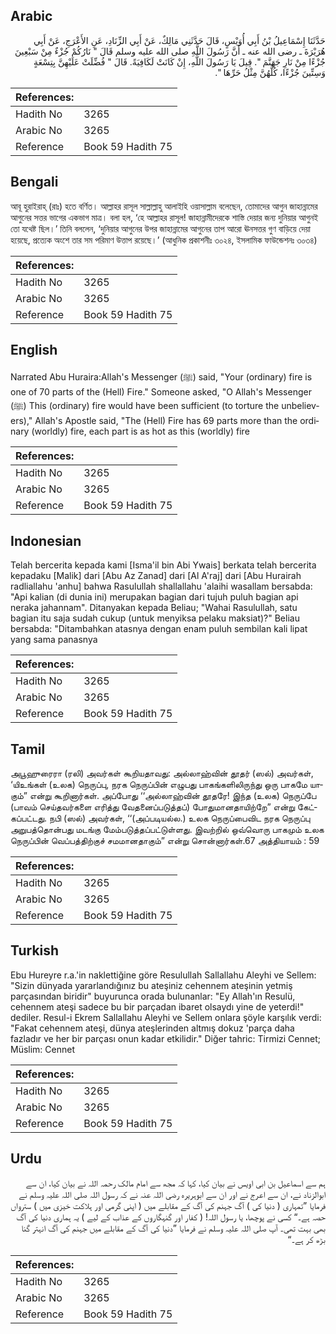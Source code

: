 ## Arabic


<div dir="rtl" lang="ar" style={{fontSize:'larger',backgroundColor:'#f8f9fa',padding:20}}>
حَدَّثَنَا إِسْمَاعِيلُ بْنُ أَبِي أُوَيْسٍ، قَالَ حَدَّثَنِي مَالِكٌ، عَنْ أَبِي الزِّنَادِ، عَنِ الأَعْرَجِ، عَنْ أَبِي هُرَيْرَةَ ـ رضى الله عنه ـ أَنَّ رَسُولَ اللَّهِ صلى الله عليه وسلم قَالَ ‏"‏ نَارُكُمْ جُزْءٌ مِنْ سَبْعِينَ جُزْءًا مِنْ نَارِ جَهَنَّمَ ‏"‏‏.‏ قِيلَ يَا رَسُولَ اللَّهِ، إِنْ كَانَتْ لَكَافِيَةً‏.‏ قَالَ ‏"‏ فُضِّلَتْ عَلَيْهِنَّ بِتِسْعَةٍ وَسِتِّينَ جُزْءًا، كُلُّهُنَّ مِثْلُ حَرِّهَا ‏"‏‏.‏
</div>
<div style={{backgroundColor:'#f8f9fa',padding:20, marginBottom: 10}}><table> <thead> <tr> <th>References:</th> <th></th> </tr> </thead> <tbody><tr><td>Hadith No</td><td>3265</td></tr><tr><td>Arabic No</td><td>3265</td></tr><tr><td>Reference</td><td>Book 59 Hadith 75</td></tr></tbody></table></div>

## Bengali


<div dir="ltr" lang="bn" style={{fontSize:'larger',backgroundColor:'#f8f9fa',padding:20}}>
আবূ হুরাইরাহ্ (রাঃ) হতে বর্ণিত। আল্লাহর রাসূল সাল্লাল্লাহু আলাইহি ওয়াসাল্লাম বলেছেন, তোমাদের আগুন জাহান্নামের আগুনের সত্তর ভাগের একভাগ মাত্র। বলা হল, ‘হে আল্লাহর রাসূল! জাহান্নামীদেরকে শাস্তি দেয়ার জন্য দুনিয়ার আগুনই তো যথেষ্ট ছিল।’ তিনি বললেন, ‘দুনিয়ার আগুনের উপর জাহান্নামের আগুনের তাপ আরো ঊনসত্তর গুণ বাড়িয়ে দেয়া হয়েছে, প্রত্যেক অংশে তার সম পরিমাণ উত্তাপ রয়েছে।’ (আধুনিক প্রকাশনীঃ ৩০২৪, ইসলামিক ফাউন্ডেশনঃ ৩০৩৪)
</div>
<div style={{backgroundColor:'#f8f9fa',padding:20, marginBottom: 10}}><table> <thead> <tr> <th>References:</th> <th></th> </tr> </thead> <tbody><tr><td>Hadith No</td><td>3265</td></tr><tr><td>Arabic No</td><td>3265</td></tr><tr><td>Reference</td><td>Book 59 Hadith 75</td></tr></tbody></table></div>

## English


<div dir="ltr" lang="en" style={{fontSize:'larger',backgroundColor:'#f8f9fa',padding:20}}>
Narrated Abu Huraira:Allah's Messenger (ﷺ) said, "Your (ordinary) fire is one of 70 parts of the (Hell) Fire." Someone asked, "O Allah's Messenger (ﷺ) This (ordinary) fire would have been sufficient (to torture the unbelievers)," Allah's Apostle said, "The (Hell) Fire has 69 parts more than the ordinary (worldly) fire, each part is as hot as this (worldly) fire
</div>
<div style={{backgroundColor:'#f8f9fa',padding:20, marginBottom: 10}}><table> <thead> <tr> <th>References:</th> <th></th> </tr> </thead> <tbody><tr><td>Hadith No</td><td>3265</td></tr><tr><td>Arabic No</td><td>3265</td></tr><tr><td>Reference</td><td>Book 59 Hadith 75</td></tr></tbody></table></div>

## Indonesian


<div dir="ltr" lang="id" style={{fontSize:'larger',backgroundColor:'#f8f9fa',padding:20}}>
Telah bercerita kepada kami [Isma'il bin Abi Ywais] berkata telah bercerita kepadaku [Malik] dari [Abu Az Zanad] dari [Al A'raj] dari [Abu Hurairah radliallahu 'anhu] bahwa Rasulullah shallallahu 'alaihi wasallam bersabda: "Api kalian (di dunia ini) merupakan bagian dari tujuh puluh bagian api neraka jahannam". Ditanyakan kepada Beliau; "Wahai Rasulullah, satu bagian itu saja sudah cukup (untuk menyiksa pelaku maksiat)?" Beliau bersabda: "Ditambahkan atasnya dengan enam puluh sembilan kali lipat yang sama panasnya
</div>
<div style={{backgroundColor:'#f8f9fa',padding:20, marginBottom: 10}}><table> <thead> <tr> <th>References:</th> <th></th> </tr> </thead> <tbody><tr><td>Hadith No</td><td>3265</td></tr><tr><td>Arabic No</td><td>3265</td></tr><tr><td>Reference</td><td>Book 59 Hadith 75</td></tr></tbody></table></div>

## Tamil


<div dir="ltr" lang="ta" style={{fontSize:'larger',backgroundColor:'#f8f9fa',padding:20}}>
அபூஹுரைரா (ரலி) அவர்கள் கூறியதாவது: அல்லாஹ்வின் தூதர் (ஸல்) அவர்கள், ‘யிஉங்கள் (உலக) நெருப்பு, நரக நெருப்பின் எழுபது பாகங்களிலிருந்து ஒரு பாகமே யாகும்” என்று கூறினார்கள். அப்போது ‘‘அல்லாஹ்வின் தூதரே! இந்த (உலக) நெருப்பே (பாவம் செய்தவர்களை எரித்து வேதனைப்படுத்தப்) போதுமானதாயிற்றே” என்று கேட்கப்பட்டது. நபி (ஸல்) அவர்கள், ‘‘(அப்படியல்ல.) உலக நெருப்பைவிட நரக நெருப்பு அறுபத்தொன்பது மடங்கு மேம்படுத்தப்பட்டுள்ளது. இவற்றில் ஒவ்வொரு பாகமும் உலக நெருப்பின் வெப்பத்திற்குச் சமமானதாகும்” என்று சொன்னார்கள்.67 அத்தியாயம் : 59
</div>
<div style={{backgroundColor:'#f8f9fa',padding:20, marginBottom: 10}}><table> <thead> <tr> <th>References:</th> <th></th> </tr> </thead> <tbody><tr><td>Hadith No</td><td>3265</td></tr><tr><td>Arabic No</td><td>3265</td></tr><tr><td>Reference</td><td>Book 59 Hadith 75</td></tr></tbody></table></div>

## Turkish


<div dir="ltr" lang="tr" style={{fontSize:'larger',backgroundColor:'#f8f9fa',padding:20}}>
Ebu Hureyre r.a.'in naklettiğine göre Resulullah Sallallahu Aleyhi ve Sellem: "Sizin dünyada yararlandığınız bu ateşiniz cehennem ateşinin yetmiş parçasından biridir" buyurunca orada bulunanlar: "Ey Allah'ın Resulü, cehennem ateşi sadece bu bir parçadan ibaret olsaydı yine de yeterdi!" dediler. Resul-i Ekrem Sallallahu Aleyhi ve Sellem onlara şöyle karşılık verdi: "Fakat cehennem ateşi, dünya ateşlerinden altmış dokuz 'parça daha fazladır ve her bir parçası onun kadar etkilidir." Diğer tahric: Tirmizi Cennet; Müslim: Cennet
</div>
<div style={{backgroundColor:'#f8f9fa',padding:20, marginBottom: 10}}><table> <thead> <tr> <th>References:</th> <th></th> </tr> </thead> <tbody><tr><td>Hadith No</td><td>3265</td></tr><tr><td>Arabic No</td><td>3265</td></tr><tr><td>Reference</td><td>Book 59 Hadith 75</td></tr></tbody></table></div>

## Urdu


<div dir="rtl" lang="ur" style={{fontSize:'larger',backgroundColor:'#f8f9fa',padding:20}}>
ہم سے اسماعیل بن ابی اویس نے بیان کیا، کہا کہ مجھ سے امام مالک رحمہ اللہ نے بیان کیا، ان سے ابوالزناد نے، ان سے اعرج نے اور ان سے ابوہریرہ رضی اللہ عنہ نے کہ رسول اللہ صلی اللہ علیہ وسلم نے فرمایا ”تمہاری ( دنیا کی ) آگ جہنم کی آگ کے مقابلے میں ( اپنی گرمی اور ہلاکت خیزی میں ) سترواں حصہ ہے۔“ کسی نے پوچھا، یا رسول اللہ! ( کفار اور گنہگاروں کے عذاب کے لیے ) یہ ہماری دنیا کی آگ بھی بہت تھی۔ آپ صلی اللہ علیہ وسلم نے فرمایا ”دنیا کی آگ کے مقابلے میں جہنم کی آگ انہتر گنا بڑھ کر ہے۔“
</div>
<div style={{backgroundColor:'#f8f9fa',padding:20, marginBottom: 10}}><table> <thead> <tr> <th>References:</th> <th></th> </tr> </thead> <tbody><tr><td>Hadith No</td><td>3265</td></tr><tr><td>Arabic No</td><td>3265</td></tr><tr><td>Reference</td><td>Book 59 Hadith 75</td></tr></tbody></table></div>